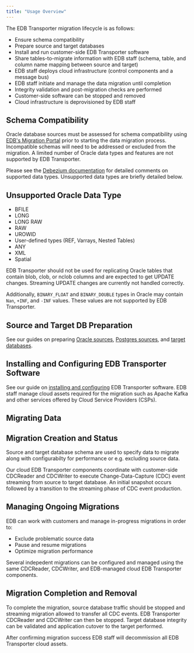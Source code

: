 ```yaml
---
title: "Usage Overview"
---
```


<div id="usage_overview" class="registered_link"></div>

The EDB Transporter migration lifecycle is as follows:
 - Ensure schema compatibility
 - Prepare source and target databases
 - Install and run customer-side EDB Transporter software
 - Share tables-to-migrate information with EDB staff (schema, table, and column name mapping between source and target)
 - EDB staff deploys cloud infrastructure (control components and a message bus)
 - EDB staff initiate and manage the data migration until completion
 - Integrity validation and post-migration checks are performed
 - Customer-side software can be stopped and removed
 - Cloud infrastructure is deprovisioned by EDB staff

Schema Compatibility
---

Oracle database sources must be assessed for schema compatibility using [EDB's Migration Portal](https://www.enterprisedb.com/docs/migration_portal/latest/)
prior to starting the data migration process. Incompatible schemas will need to be addressed or excluded from the migration.
A limited number of Oracle data types and features are not supported by EDB Transporter.

Please see the [Debezium documentation](https://debezium.io/documentation/reference/2.2/connectors/oracle.html#oracle-data-type-mappings) for detailed
comments on supported data types. Unsupported data types are briefly detailed below.

Unsupported Oracle Data Type
---
 - BFILE
 - LONG
 - LONG RAW
 - RAW
 - UROWID
 - User-defined types (REF, Varrays, Nested Tables)
 - ANY
 - XML
 - Spatial

EDB Transporter should not be used for replicating Oracle tables that contain blob, clob, or nclob columns and are expected to get UPDATE changes. Streaming UPDATE changes are currently not handled correctly.

Additionally, `BINARY_FLOAT` and `BINARY_DOUBLE` types in Oracle may contain `Nan`, `+INF`, and `-INF` values. These values are not supported by EDB Transporter.


Source and Target DB Preparation
---
See our guides on preparing [Oracle sources](preparing_oracle_source_databases/#preparing_oracle_sources),
[Postgres sources](preparing_postgres_source_databases/#preparing_postgres_sources), and [target databases](preparing_target_databases/#preparing_target_databases).

Installing and Configuring EDB Transporter Software
---
See our guide on [installing and configuring](installing_customer_side_software/#installing_customer_side_software) EDB Transporter software.
EDB staff manage cloud assets required for the migration such as Apache Kafka and other services offered by Cloud Service Providers (CSPs).

Migrating Data
---
Migration Creation and Status
----
Source and target database schema are used to specify data to migrate along with
configurabilty for performance or e.g. excluding source data.

Our cloud EDB Transporter components coordinate with customer-side CDCReader and CDCWriter to
execute Change-Data-Capture (CDC) event streaming from source to target database. An initial
snapshot occurs followed by a transition to the streaming phase of CDC event production.

Managing Ongoing Migrations
----
EDB can work with customers and manage in-progress migrations in order to:
 - Exclude problematic source data
 - Pause and resume migrations
 - Optimize migration performance

Several indepedent migrations can be configured and managed using the same CDCReader, CDCWriter,
and EDB-managed cloud EDB Transporter components.

Migration Completion and Removal
----
To complete the migration, source database traffic should be stopped and streaming migration
allowed to transfer all CDC events. EDB Transporter CDCReader and CDCWriter can then be stopped.
Target database integrity can be validated and application cutover to the target performed.

After confirming migration success EDB staff will decommission all EDB Transporter cloud assets.
